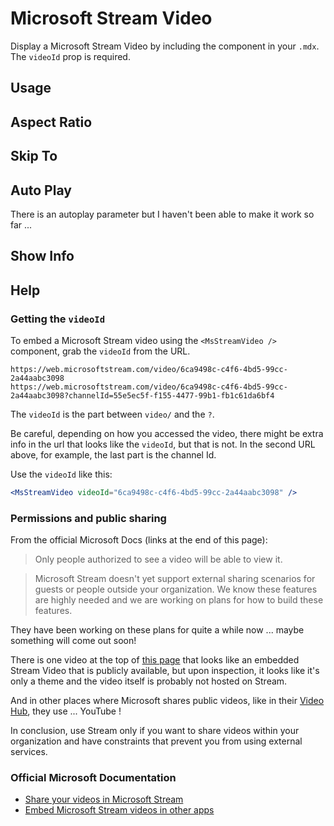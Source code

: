 

<Meta title="Components/MsStreamVideo" component={MsStreamVideo} />

# Microsoft Stream Video

Display a Microsoft Stream Video by including the component in your `.mdx`. The `videoId` prop is required.

<ArgsTable of={MsStreamVideo} />

## Usage

<Canvas>
  <Story name="usage">
    <MsStreamVideo videoId="6ca9498c-c4f6-4bd5-99cc-2a44aabc3098" />
  </Story>
</Canvas>

## Aspect Ratio

<Canvas>
  <Story name="aspectRatio">
    <MsStreamVideo videoId="6ca9498c-c4f6-4bd5-99cc-2a44aabc3098" aspectRatio="4:3" />
  </Story>
</Canvas>

## Skip To

<Canvas>
  <Story name="skipTo">
    <MsStreamVideo videoId="6ca9498c-c4f6-4bd5-99cc-2a44aabc3098" skipTo={{ h: 0, m: 1, s: 44 }} />
  </Story>
</Canvas>

## Auto Play

There is an autoplay parameter but I haven't been able to make it work so far ...

<Canvas>
  <Story name="autoPlay">
    <MsStreamVideo videoId="6ca9498c-c4f6-4bd5-99cc-2a44aabc3098" autoPlay="true" />
  </Story>
</Canvas>

## Show Info

<Canvas>
  <Story name="showInfo">
    <MsStreamVideo videoId="6ca9498c-c4f6-4bd5-99cc-2a44aabc3098" showInfo="false" />
  </Story>
</Canvas>

## Help

<Story name="help" />

### Getting the `videoId`

To embed a Microsoft Stream video using the `<MsStreamVideo />` component, grab the `videoId` from the URL.

```
https://web.microsoftstream.com/video/6ca9498c-c4f6-4bd5-99cc-2a44aabc3098
https://web.microsoftstream.com/video/6ca9498c-c4f6-4bd5-99cc-2a44aabc3098?channelId=55e5ec5f-f155-4477-99b1-fb1c61da6bf4
```

The `videoId` is the part between `video/` and the `?`.

Be careful, depending on how you accessed the video, there might be extra info in the url that looks like the `videoId`, but that is not. In the second URL above, for example, the last part is the channel Id.

Use the `videoId` like this:

```jsx
<MsStreamVideo videoId="6ca9498c-c4f6-4bd5-99cc-2a44aabc3098" />
```

### Permissions and public sharing

From the official Microsoft Docs (links at the end of this page):

> Only people authorized to see a video will be able to view it.

> Microsoft Stream doesn't yet support external sharing scenarios for guests or people outside your organization. We know these features are highly needed and we are working on plans for how to build these features.

They have been working on these plans for quite a while now ... maybe something will come out soon!

There is one video at the top of [this page](https://docs.microsoft.com/fr-fr/stream/portal-share-video) that looks like an embedded Stream Video that is publicly available, but upon inspection, it looks like it's only a theme and the video itself is probably not hosted on Stream.

And in other places where Microsoft shares public videos, like in their [Video Hub](https://techcommunity.microsoft.com/t5/video-hub/on-demand-learning-with-video-and-microsoft-stream/m-p/2177356), they use ... YouTube !

In conclusion, use Stream only if you want to share videos within your organization and have constraints that prevent you from using external services.

### Official Microsoft Documentation

  - [Share your videos in Microsoft Stream](https://docs.microsoft.com/fr-fr/stream/portal-share-video)
  - [Embed Microsoft Stream videos in other apps](https://docs.microsoft.com/fr-fr/stream/portal-embed-video)
